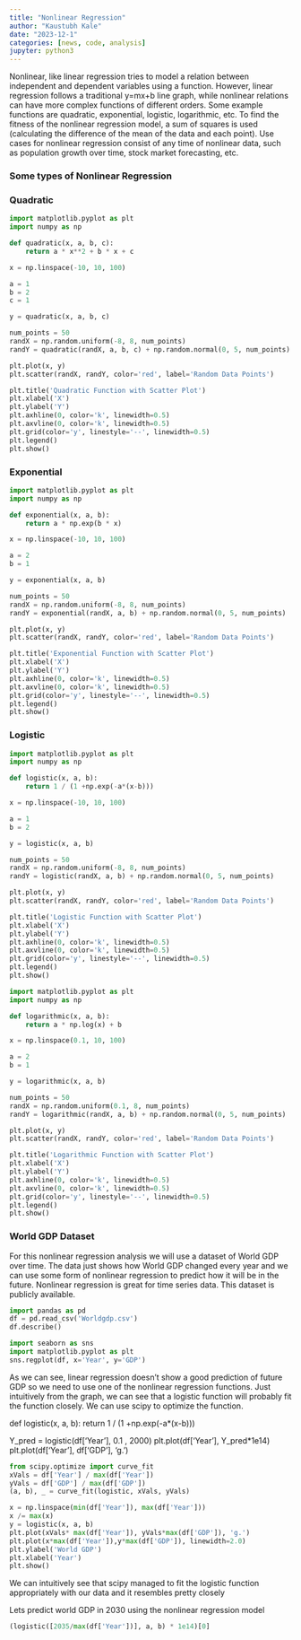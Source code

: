 ```yaml
---
title: "Nonlinear Regression"
author: "Kaustubh Kale"
date: "2023-12-1"
categories: [news, code, analysis]
jupyter: python3
---
```


Nonlinear, like linear regression tries to model a relation between independent and dependent variables using a function. However, linear regression follows a traditional y=mx+b line graph, while nonlinear relations can have more complex functions of different orders. Some example functions are quadratic, exponential, logistic, logarithmic, etc. To find the fitness of the nonlinear regression model, a sum of squares is used (calculating the difference of the mean of the data and each point). Use cases for nonlinear regression consist of any time of nonlinear data, such as population growth over time, stock market forecasting, etc. 


### Some types of Nonlinear Regression ###

### Quadratic ###

```python
import matplotlib.pyplot as plt
import numpy as np

def quadratic(x, a, b, c):
    return a * x**2 + b * x + c

x = np.linspace(-10, 10, 100)

a = 1
b = 2
c = 1

y = quadratic(x, a, b, c)

num_points = 50
randX = np.random.uniform(-8, 8, num_points)
randY = quadratic(randX, a, b, c) + np.random.normal(0, 5, num_points)

plt.plot(x, y)
plt.scatter(randX, randY, color='red', label='Random Data Points')

plt.title('Quadratic Function with Scatter Plot')
plt.xlabel('X')
plt.ylabel('Y')
plt.axhline(0, color='k', linewidth=0.5)
plt.axvline(0, color='k', linewidth=0.5)
plt.grid(color='y', linestyle='--', linewidth=0.5)
plt.legend()
plt.show()
```

### Exponential ####

```python
import matplotlib.pyplot as plt
import numpy as np

def exponential(x, a, b):
    return a * np.exp(b * x)

x = np.linspace(-10, 10, 100)

a = 2
b = 1

y = exponential(x, a, b)

num_points = 50
randX = np.random.uniform(-8, 8, num_points)
randY = exponential(randX, a, b) + np.random.normal(0, 5, num_points)

plt.plot(x, y)
plt.scatter(randX, randY, color='red', label='Random Data Points')

plt.title('Exponential Function with Scatter Plot')
plt.xlabel('X')
plt.ylabel('Y')
plt.axhline(0, color='k', linewidth=0.5)
plt.axvline(0, color='k', linewidth=0.5)
plt.grid(color='y', linestyle='--', linewidth=0.5)
plt.legend()
plt.show()
```

### Logistic ###

```python
import matplotlib.pyplot as plt
import numpy as np

def logistic(x, a, b):
    return 1 / (1 +np.exp(-a*(x-b)))

x = np.linspace(-10, 10, 100)

a = 1
b = 2

y = logistic(x, a, b)

num_points = 50
randX = np.random.uniform(-8, 8, num_points)
randY = logistic(randX, a, b) + np.random.normal(0, 5, num_points)

plt.plot(x, y)
plt.scatter(randX, randY, color='red', label='Random Data Points')

plt.title('Logistic Function with Scatter Plot')
plt.xlabel('X')
plt.ylabel('Y')
plt.axhline(0, color='k', linewidth=0.5)
plt.axvline(0, color='k', linewidth=0.5)
plt.grid(color='y', linestyle='--', linewidth=0.5)
plt.legend()
plt.show()
```

```python
import matplotlib.pyplot as plt
import numpy as np

def logarithmic(x, a, b):
    return a * np.log(x) + b

x = np.linspace(0.1, 10, 100)

a = 2
b = 1

y = logarithmic(x, a, b)

num_points = 50
randX = np.random.uniform(0.1, 8, num_points)
randY = logarithmic(randX, a, b) + np.random.normal(0, 5, num_points)

plt.plot(x, y)
plt.scatter(randX, randY, color='red', label='Random Data Points')

plt.title('Logarithmic Function with Scatter Plot')
plt.xlabel('X')
plt.ylabel('Y')
plt.axhline(0, color='k', linewidth=0.5)
plt.axvline(0, color='k', linewidth=0.5)
plt.grid(color='y', linestyle='--', linewidth=0.5)
plt.legend()
plt.show()
```

### World GDP Dataset ###
For this nonlinear regression analysis we will use a dataset of World GDP over time. The data just shows how World GDP changed every year and we can use some form of nonlinear regression to predict how it will be in the future. Nonlinear regression is great for time series data. This dataset is publicly available.

```python
import pandas as pd
df = pd.read_csv('Worldgdp.csv')
df.describe()
```

```python
import seaborn as sns
import matplotlib.pyplot as plt
sns.regplot(df, x='Year', y='GDP')
```

As we can see, linear regression doesn't show a good prediction of future GDP so we need to use one of the nonlinear regression functions. Just intuitively from the graph, we can see that a logistic function will probably fit the function closely. We can use scipy to optimize the function.

def logistic(x, a, b):
    return 1 / (1 +np.exp(-a*(x-b)))

Y_pred = logistic(df['Year'], 0.1 , 2000)
plt.plot(df['Year'], Y_pred*1e14)
plt.plot(df['Year'], df['GDP'], 'g.')

```python
from scipy.optimize import curve_fit
xVals = df['Year'] / max(df['Year'])
yVals = df['GDP'] / max(df['GDP'])
(a, b), _ = curve_fit(logistic, xVals, yVals)
```

```python
x = np.linspace(min(df['Year']), max(df['Year']))
x /= max(x)
y = logistic(x, a, b)
plt.plot(xVals* max(df['Year']), yVals*max(df['GDP']), 'g.')
plt.plot(x*max(df['Year']),y*max(df['GDP']), linewidth=2.0)
plt.ylabel('World GDP')
plt.xlabel('Year')
plt.show()
```

We can intuitively see that scipy managed to fit the logistic function appropriately with our data and it resembles pretty closely

Lets predict world GDP in 2030 using the nonlinear regression model

```python
(logistic([2035/max(df['Year'])], a, b) * 1e14)[0]
```


